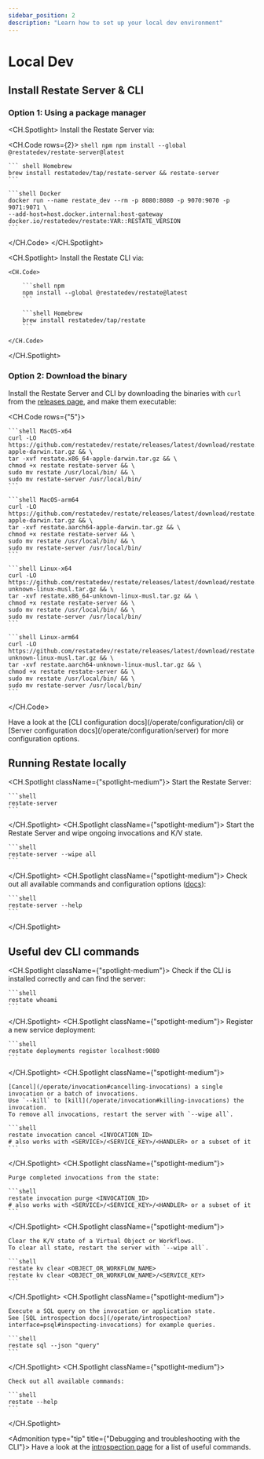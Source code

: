 ```yaml
---
sidebar_position: 2
description: "Learn how to set up your local dev environment"
---
```



# Local Dev

## Install Restate Server & CLI
### Option 1: Using a package manager

<CH.Spotlight>
Install the Restate Server via:

<CH.Code rows={2}>
    ```shell npm
    npm install --global @restatedev/restate-server@latest
    ```

    ``` shell Homebrew
    brew install restatedev/tap/restate-server && restate-server
    ```

    ```shell Docker
    docker run --name restate_dev --rm -p 8080:8080 -p 9070:9070 -p 9071:9071 \
    --add-host=host.docker.internal:host-gateway docker.io/restatedev/restate:VAR::RESTATE_VERSION
    ```
</CH.Code>
</CH.Spotlight>


<CH.Spotlight>
    Install the Restate CLI via:

    <CH.Code>

        ```shell npm
        npm install --global @restatedev/restate@latest
        ```

        ```shell Homebrew
        brew install restatedev/tap/restate
        ```

    </CH.Code>
</CH.Spotlight>
### Option 2: Download the binary

Install the Restate Server and CLI by downloading the binaries with `curl` from the [releases page](https://github.com/restatedev/restate/releases/latest), and make them executable:

<CH.Code rows={"5"}>

    ```shell MacOS-x64
    curl -LO https://github.com/restatedev/restate/releases/latest/download/restate.x86_64-apple-darwin.tar.gz && \
    tar -xvf restate.x86_64-apple-darwin.tar.gz && \
    chmod +x restate restate-server && \
    sudo mv restate /usr/local/bin/ && \
    sudo mv restate-server /usr/local/bin/
    ```

    ```shell MacOS-arm64
    curl -LO https://github.com/restatedev/restate/releases/latest/download/restate.aarch64-apple-darwin.tar.gz && \
    tar -xvf restate.aarch64-apple-darwin.tar.gz && \
    chmod +x restate restate-server && \
    sudo mv restate /usr/local/bin/ && \
    sudo mv restate-server /usr/local/bin/
    ```

    ```shell Linux-x64
    curl -LO https://github.com/restatedev/restate/releases/latest/download/restate.x86_64-unknown-linux-musl.tar.gz && \
    tar -xvf restate.x86_64-unknown-linux-musl.tar.gz && \
    chmod +x restate restate-server && \
    sudo mv restate /usr/local/bin/ && \
    sudo mv restate-server /usr/local/bin/
    ```

    ```shell Linux-arm64
    curl -LO https://github.com/restatedev/restate/releases/latest/download/restate.aarch64-unknown-linux-musl.tar.gz && \
    tar -xvf restate.aarch64-unknown-linux-musl.tar.gz && \
    chmod +x restate restate-server && \
    sudo mv restate /usr/local/bin/ && \
    sudo mv restate-server /usr/local/bin/
    ```
</CH.Code>

<Admonition type="note" title="Server and CLI configuration">
    Have a look at the [CLI configuration docs](/operate/configuration/cli) or [Server configuration docs](/operate/configuration/server) for more configuration options.
</Admonition>


## Running Restate locally

<CH.Spotlight className={"spotlight-medium"}>
    Start the Restate Server:

    ```shell
    restate-server
    ```
</CH.Spotlight>
<CH.Spotlight className={"spotlight-medium"}>
    Start the Restate Server and wipe ongoing invocations and K/V state.

    ```shell
    restate-server --wipe all
    ```
</CH.Spotlight>
<CH.Spotlight className={"spotlight-medium"}>
    Check out all available commands and configuration options ([docs](/operate/configuration/server)):

    ```shell
    restate-server --help
    ```
</CH.Spotlight>

## Useful dev CLI commands

<CH.Spotlight className={"spotlight-medium"}>
    Check if the CLI is installed correctly and can find the server:

    ```shell
    restate whoami
    ```
</CH.Spotlight>
<CH.Spotlight className={"spotlight-medium"}>
    Register a new service deployment:

    ```shell
    restate deployments register localhost:9080
    ```
</CH.Spotlight>
<CH.Spotlight className={"spotlight-medium"}>

    [Cancel](/operate/invocation#cancelling-invocations) a single invocation or a batch of invocations.
    Use `--kill` to [kill](/operate/invocation#killing-invocations) the invocation.
    To remove all invocations, restart the server with `--wipe all`.

    ```shell
    restate invocation cancel <INVOCATION_ID>
    # also works with <SERVICE>/<SERVICE_KEY>/<HANDLER> or a subset of it
    ```

</CH.Spotlight>
<CH.Spotlight className={"spotlight-medium"}>

    Purge completed invocations from the state:

    ```shell
    restate invocation purge <INVOCATION_ID>
    # also works with <SERVICE>/<SERVICE_KEY>/<HANDLER> or a subset of it
    ```

</CH.Spotlight>
<CH.Spotlight className={"spotlight-medium"}>

    Clear the K/V state of a Virtual Object or Workflows.
    To clear all state, restart the server with `--wipe all`.

    ```shell
    restate kv clear <OBJECT_OR_WORKFLOW_NAME>
    restate kv clear <OBJECT_OR_WORKFLOW_NAME>/<SERVICE_KEY>
    ```

</CH.Spotlight>
<CH.Spotlight className={"spotlight-medium"}>

    Execute a SQL query on the invocation or application state.
    See [SQL introspection docs](/operate/introspection?interface=psql#inspecting-invocations) for example queries.

    ```shell
    restate sql --json "query"
    ```

</CH.Spotlight>
<CH.Spotlight className={"spotlight-medium"}>

    Check out all available commands:

    ```shell
    restate --help
    ```

</CH.Spotlight>


<Admonition type="tip" title={"Debugging and troubleshooting with the CLI"}>
    Have a look at the [introspection page](/operate/introspection) for a list of useful commands.
</Admonition>